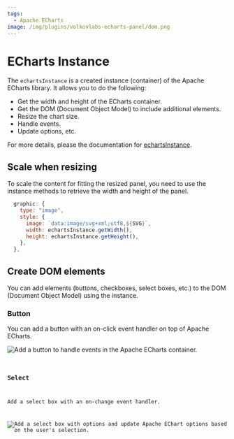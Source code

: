 ```yaml
---
tags:
  - Apache ECharts
image: /img/plugins/volkovlabs-echarts-panel/dom.png
---
```



# ECharts Instance

The `echartsInstance` is a created instance (container) of the Apache ECharts library. It allows you to do the following:

- Get the width and height of the ECharts container.
- Get the DOM (Document Object Model) to include additional elements.
- Resize the chart size.
- Handle events.
- Update options, etc.

For more details, please the documentation for [echartsInstance](https://echarts.apache.org/en/api.html#echartsInstance).

## Scale when resizing

To scale the content for fitting the resized panel, you need to use the instance methods to retrieve the width and height of the panel.

```javascript
  graphic: {
    type: "image",
    style: {
      image: `data:image/svg+xml;utf8,${SVG}`,
      width: echartsInstance.getWidth(),
      height: echartsInstance.getHeight(),
    },
  },
```

## Create DOM elements

You can add elements (buttons, checkboxes, select boxes, etc.) to the DOM (Document Object Model) using the instance.

### Button

You can add a button with an on-click event handler on top of Apache ECharts.

<Image
  title="Add a button to handle events in the Apache ECharts container."
  src="/img/plugins/volkovlabs-echarts-panel/dom.png"
/>

<Code
  url="https://github.com/VolkovLabs/volkovlabs.io/blob/main/docs/volkovlabs-echarts-panel/dom.js"
  language="js"
/>

### Select

Add a select box with an on-change event handler.

<Image
  title="Add a select box with options and update Apache EChart options based on the user's selection."
  src="/img/plugins/volkovlabs-echarts-panel/select.png"
/>

<Code
  url="https://github.com/VolkovLabs/volkovlabs.io/blob/main/docs/volkovlabs-echarts-panel/select.js"
  language="js"
/>
